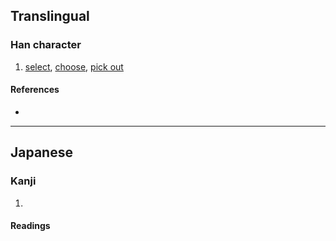 {{character info/new}}
==Translingual==
{{Han simplified forms|擇|択|择}}

===Han character===
{{Han char|rn=64|rad=手|as=04|sn=7|four=|canj=QSO|ids=⿰扌尺}}

# [[select]], [[choose]], [[pick out]]

====References====
* {{Han ref|kx=0422.121|dkj=11902|dj=0770.100|hdz=31844.061|uh=629E|ud=25246}}

----

==Japanese==
{{ja-kanji forms|択|擇}}

===Kanji===
{{ja-kanji|grade=c|rs=手04|kyu=擇}}

# {{defn|lang=ja|sort=手04}}

====Readings====
{{ja-readings
|goon=じゃく
|kanon=たく
|kun=えら-ぶ
}}